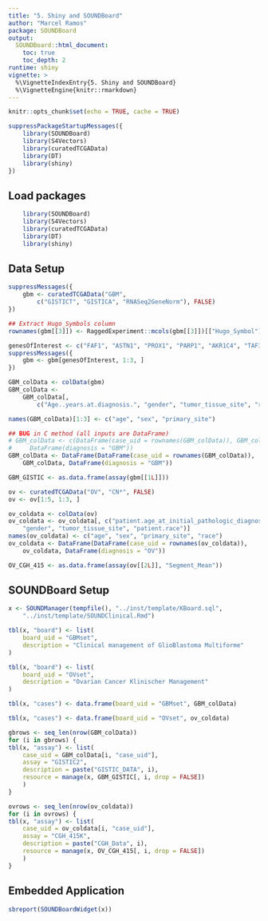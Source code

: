 ```yaml
---
title: "5. Shiny and SOUNDBoard"
author: "Marcel Ramos"
package: SOUNDBoard
output:
  SOUNDBoard::html_document:
    toc: true
    toc_depth: 2
runtime: shiny
vignette: >
  %\VignetteIndexEntry{5. Shiny and SOUNDBoard}
  %\VignetteEngine{knitr::rmarkdown}
---
```


```r
knitr::opts_chunk$set(echo = TRUE, cache = TRUE)
```

```r
suppressPackageStartupMessages({
    library(SOUNDBoard)
    library(S4Vectors)
    library(curatedTCGAData)
    library(DT)
    library(shiny)
})
```

## Load packages

```r
    library(SOUNDBoard)
    library(S4Vectors)
    library(curatedTCGAData)
    library(DT)
    library(shiny)
```


## Data Setup

```r
suppressMessages({
    gbm <- curatedTCGAData("GBM",
        c("GISTICT", "GISTICA", "RNASeq2GeneNorm"), FALSE)
})

## Extract Hugo_Symbols column
rownames(gbm[[3]]) <- RaggedExperiment::mcols(gbm[[3]])[["Hugo_Symbol"]]

genesOfInterest <- c("FAF1", "ASTN1", "PROX1", "PARP1", "AKR1C4", "TAF3")
suppressMessages({
    gbm <- gbm[genesOfInterest, 1:3, ]
})

GBM_colData <- colData(gbm)
GBM_colData <-
    GBM_colData[,
        c("Age..years.at.diagnosis.", "gender", "tumor_tissue_site", "race")]

names(GBM_colData)[1:3] <- c("age", "sex", "primary_site")

## BUG in C method (all inputs are DataFrame)
# GBM_colData <- c(DataFrame(case_uid = rownames(GBM_colData)), GBM_colData,
#     DataFrame(diagnosis = "GBM"))
GBM_colData <- DataFrame(DataFrame(case_uid = rownames(GBM_colData)),
    GBM_colData, DataFrame(diagnosis = "GBM"))

GBM_GISTIC <- as.data.frame(assay(gbm[[1L]]))

ov <- curatedTCGAData("OV", "CN*", FALSE)
ov <- ov[1:5, 1:3, ]

ov_coldata <- colData(ov)
ov_coldata <- ov_coldata[, c("patient.age_at_initial_pathologic_diagnosis",
    "gender", "tumor_tissue_site", "patient.race")]
names(ov_coldata) <- c("age", "sex", "primary_site", "race")
ov_coldata <- DataFrame(DataFrame(case_uid = rownames(ov_coldata)),
    ov_coldata, DataFrame(diagnosis = "OV"))

OV_CGH_415 <- as.data.frame(assay(ov[[2L]], "Segment_Mean"))
```

## SOUNDBoard Setup

```r
x <- SOUNDManager(tempfile(), "../inst/template/KBoard.sql",
    "../inst/template/SOUNDClinical.Rmd")

tbl(x, "board") <- list(
    board_uid = "GBMset",
    description = "Clinical management of GlioBlastoma Multiforme"
)

tbl(x, "board") <- list(
    board_uid = "OVset",
    description = "Ovarian Cancer Klinischer Management"
)

tbl(x, "cases") <- data.frame(board_uid = "GBMset", GBM_colData)

tbl(x, "cases") <- data.frame(board_uid = "OVset", ov_coldata)

gbrows <- seq_len(nrow(GBM_colData))
for (i in gbrows) {
tbl(x, "assay") <- list(
    case_uid = GBM_colData[i, "case_uid"],
    assay = "GISTIC2",
    description = paste("GISTIC_DATA", i),
    resource = manage(x, GBM_GISTIC[, i, drop = FALSE])
    )
}

ovrows <- seq_len(nrow(ov_coldata))
for (i in ovrows) {
tbl(x, "assay") <- list(
    case_uid = ov_coldata[i, "case_uid"],
    assay = "CGH_415K",
    description = paste("CGH_Data", i),
    resource = manage(x, OV_CGH_415[, i, drop = FALSE])
    )
}
```

## Embedded Application

```r
sbreport(SOUNDBoardWidget(x))
```
